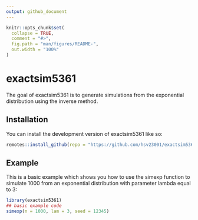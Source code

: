 ```yaml
---
output: github_document
---
```



```r
knitr::opts_chunk$set(
  collapse = TRUE,
  comment = "#>",
  fig.path = "man/figures/README-",
  out.width = "100%"
)
```

# exactsim5361

<!-- badges: start -->
<!-- badges: end -->

The goal of exactsim5361 is to generate simulations from the exponential 
distribution using the inverse method.

## Installation

You can install the development version of exactsim5361 like so:

```r
remotes::install_github(repo = "https://github.com/hsv23001/exactsim5361")
```

## Example

This is a basic example which shows you how to use the simexp function to simulate
1000 from an exponential distribution with parameter lambda equal to 3:

```r
library(exactsim5361)
## basic example code
simexp(n = 1000, lam = 3, seed = 12345)
```

